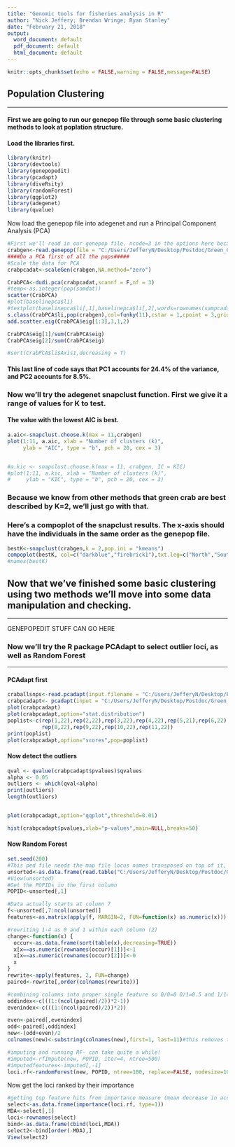 ---
title: "Genomic tools for fisheries analysis in R"
author: "Nick Jeffery; Brendan Wringe; Ryan Stanley"
date: "February 21, 2018"
output:
  word_document: default
  pdf_document: default
  html_document: default
---

```{r setup, include=FALSE}
knitr::opts_chunk$set(echo = FALSE,warning = FALSE,message=FALSE)
```

## Population Clustering 
***
#### First we are going to run our genepop file through some basic clustering methods to look at poplation structure.
#### Load the libraries first.

```{r load_packages, include=FALSE}
library(knitr)
library(devtools)
library(genepopedit)
library(pcadapt)
library(diveRsity)
library(randomForest)
library(ggplot2)
library(adegenet)
library(qvalue)
```

Now load the genepop file into adegenet and run a Principal Component Analysis (PCA)

```{r PCA, echo=FALSE}
#First we'll read in our genepop file. ncode=3 in the options here because we have 3 numbers coding for one alleles in the document. 
crabgen<-read.genepop(file = "C:/Users/JefferyN/Desktop/Postdoc/Green_Crab/RAD/Crab_Genepop_EnvOutliers.gen",ncode = 3,quiet = F)
####Do a PCA first of all the pops#####  
#Scale the data for PCA
crabpcadat<-scaleGen(crabgen,NA.method="zero")

CrabPCA<-dudi.pca(crabpcadat,scannf = F,nf = 3)
#temp<-as.integer(pop(samdat))
scatter(CrabPCA)
#plot(baselinepca$li)
#textplot(baselinepca$li[,1],baselinepca$li[,2],words=rownames(sampcadat))
s.class(CrabPCA$li,pop(crabgen),col=funky(11),cstar = 1,cpoint = 3,grid=FALSE)
add.scatter.eig(CrabPCA$eig[1:3],3,1,2)

CrabPCA$eig[1]/sum(CrabPCA$eig)
CrabPCA$eig[2]/sum(CrabPCA$eig)

#sort(CrabPCA$li$Axis1,decreasing = T)

```
#### This last line of code says that PC1 accounts for 24.4% of the variance, and PC2 accounts for 8.5%. 

### Now we'll try the adegenet snapclust function. First we give it a range of values for K to test.
#### The value with the lowest AIC is best. 

```{r}

a.aic<-snapclust.choose.k(max = 11,crabgen)
plot(1:11, a.aic, xlab = "Number of clusters (k)",
     ylab = "AIC", type = "b", pch = 20, cex = 3)


#a.kic <- snapclust.choose.k(max = 11, crabgen, IC = KIC)
#plot(1:11, a.kic, xlab = "Number of clusters (k)",
#     ylab = "KIC", type = "b", pch = 20, cex = 3)

```


### Because we know from other methods that green crab are best described by K=2, we'll just go with that. 
### Here's a compoplot of the snapclust results. The x-axis should have the individuals in the same order as the genepop file. 

```{r}
bestK<-snapclust(crabgen,k = 2,pop.ini = "kmeans")
compoplot(bestK, col=c("darkblue","firebrick1"),txt.leg=c("North","South"))
#names(bestK)

```


## Now that we've finished some basic clustering using two methods we'll move into some data manipulation and checking. 
*****


GENEPOPEDIT STUFF CAN GO HERE


### Now we'll try the R package PCAdapt to select outlier loci, as well as Random Forest
****

#### PCAdapt first

```{r}
craballsnps<-read.pcadapt(input.filename = "C:/Users/JefferyN/Desktop/Postdoc/Green_Crab/RAD/PCADAPT/Crab_RAD.ped",type = "ped")
crabpcadapt<- pcadapt(input = "C:/Users/JefferyN/Desktop/Postdoc/Green_Crab/RAD/PCADAPT/crab_RAD.pcadapt",method = "mahalanobis",data.type = "genotype",K=20)
plot(crabpcadapt)
plot(crabpcadapt,option="stat.distribution")
poplist<-c(rep(1,22),rep(2,22),rep(3,22),rep(4,22),rep(5,21),rep(6,22),rep(7,22),
           rep(8,22),rep(9,22),rep(10,22),rep(11,22))
print(poplist)
plot(crabpcadapt,option="scores",pop=poplist)
```

#### Now detect the outliers
```{r}
qval <- qvalue(crabpcadapt$pvalues)$qvalues
alpha <- 0.05
outliers <- which(qval<alpha)
print(outliers)
length(outliers)


plot(crabpcadapt,option="qqplot",threshold=0.01)

hist(crabpcadapt$pvalues,xlab="p-values",main=NULL,breaks=50)
```


#### Now Random Forest

```{r}
set.seed(200)
#This ped file needs the map file locus names transposed on top of it, so it's essentially a square data frame
unsorted<-as.data.frame(read.table("C:/Users/JefferyN/Desktop/Postdoc/Green_Crab/RAD/PCADAPT/Crab_Example_PED.txt", sep="\t", header=F))
#View(unsorted)
#Get the POPIDs in the first column
POPID<-unsorted[,1]

#Data actually starts at column 7
f<-unsorted[,7:ncol(unsorted)]
features<-as.matrix(apply(f, MARGIN=2, FUN=function(x) as.numeric(x)))

#rewriting 1-4 as 0 and 1 within each column (2)
change<-function(x) {
  occur<-as.data.frame(sort(table(x),decreasing=TRUE))
  x[x==as.numeric(rownames(occur)[1])]<-1
  x[x==as.numeric(rownames(occur)[2])]<-0
  x
}
rewrite<-apply(features, 2, FUN=change)
paired<-rewrite[,order(colnames(rewrite))]

#combining columns into proper single feature so 0/0=0 0/1=0.5 and 1/1=1
oddindex<-c(((1:(ncol(paired)/2))*2-1))
evenindex<-c(((1:(ncol(paired)/2))*2))

even<-paired[,evenindex]
odd<-paired[,oddindex]
new<-(odd+even)/2
colnames(new)<-substring(colnames(new),first=1, last=11)#this removes the ".1" that ends up at the end of my row/locus names

#imputing and running RF- can take quite a while!
#imputed<-rfImpute(new, POPID, iter=4, ntree=500)
#imputedfeatures<-imputed[,-1]
loci.rf<-randomForest(new, POPID, ntree=100, replace=FALSE, nodesize=10, importance=TRUE, proximity=TRUE, do.trace=10)

```


Now get the loci ranked by their importance

```{r}
#getting top feature hits from importance measure (mean decrease in accuracy(MDA))
select<-as.data.frame(importance(loci.rf, type=1))
MDA<-select[,1]
loci<-rownames(select)
bind<-as.data.frame(cbind(loci,MDA))
select2<-bind[order(-MDA),]
View(select2)
```

